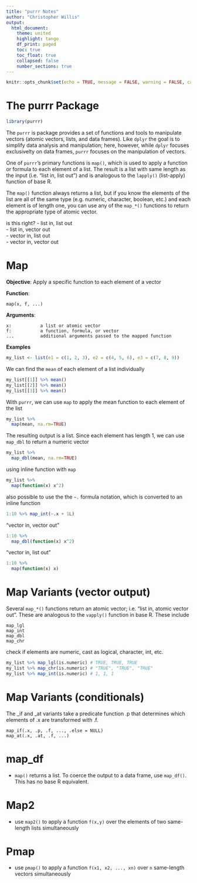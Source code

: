 ```yaml
---
title: "purrr Notes"
author: "Christopher Willis"
output:
  html_document:
    theme: united
    highlight: tango
    df_print: paged
    toc: true
    toc_float: true
    collapsed: false
    number_sections: true
---
```


```r
knitr::opts_chunk$set(echo = TRUE, message = FALSE, warning = FALSE, cache = FALSE)
```

# The purrr Package

```r
library(purrr)
```

The `purrr` is package provides a set of functions and tools to manipulate vectors (atomic vectors, lists, and data frames). Like `dplyr` the goal is to simplify data analysis and manipulation; here, however, while `dplyr` focuses exclusivelty on data frames, `purrr` focuses on the manipulation of vectors.

One of `purrr`'s primary functions is `map()`, which is used to apply a function or formula to each element of a list. The result is a list with same length as the input (i.e. "list in, list out") and is analogous to the `lapply()` (list-apply) function of base R.

The `map()` function always returns a list, but if you know the elements of the list are all of the same type (e.g. numeric, character, boolean, etc.) and each element is of length one, you can use any of the `map_*()` functions to return the appropriate type of atomic vector.

is this right?
- list in, list out   
- list in, vector out   
- vector in, list out   
- vector in, vector out   

# Map

**Objective**: Apply a specific function to each element of a vector

**Function**: 
```
map(x, f, ...)
```

**Arguments**:
```
x:           a list or atomic vector
f:           a function, formula, or vector
...          additional arguments passed to the mapped function
```

**Examples**

```r
my_list <- list(e1 = c(1, 2, 3), e2 = c(4, 5, 6), e3 = c(7, 8, 9))
```

We can find the `mean` of each element of a list individually
```r
my_list[[1]] %>% mean()
my_list[[2]] %>% mean()
my_list[[3]] %>% mean()
```

With `purrr`, we can use `map` to apply the mean function to each element of the list 
```r
my_list %>% 
  map(mean, na.rm=TRUE)
```

The resulting output is a list. Since each element has length 1, we can use `map_dbl` to return a numeric vector
```r
my_list %>% 
  map_dbl(mean, na.rm=TRUE)
```

using inline function with `map`
```r
my_list %>% 
  map(function(x) x^2) 
```

also possible to use the the `~.` formula notation, which is converted to an inline function
```r
1:10 %>% map_int(~.x + 1L)
```

"vector in, vector out"
```r
1:10 %>% 
  map_dbl(function(x) x^2)
```

"vector in, list out"
```r
1:10 %>% 
  map(function(x) x)
```

# Map Variants (vector output)

Several `map_*()` functions return an atomic vector; i.e. "list in, atomic vector out". These are analogous to the `vapply()` function in base R. These include
```
map_lgl
map_int
map_dbl
map_chr
```

check if elements are numeric, cast as logical, character, int, etc.
```r
my_list %>% map_lgl(is.numeric) # TRUE, TRUE, TRUE
my_list %>% map_chr(is.numeric) # "TRUE", "TRUE", "TRUE"
my_list %>% map_int(is.numeric) # 1, 1, 1
```

# Map Variants (conditionals)

The _if and _at variants take a predicate function .p that determines which elements of .x are transformed with .f.
```
map_if(.x, .p, .f, ..., .else = NULL)
map_at(.x, .at, .f, ...)
```

# map_df
- `map()` returns a list. To coerce the output to a data frame, use `map_df()`. This has no base R equivalent.

# Map2
- use `map2()` to apply a function `f(x,y)` over the elements of two same-length lists simultaneously

# Pmap
- use `pmap()` to apply a function `f(x1, x2, ..., xn)` over `n` same-length vectors simultaneously

